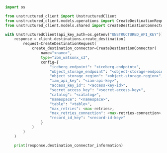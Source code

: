 ```python Python SDK
import os

from unstructured_client import UnstructuredClient
from unstructured_client.models.operations import CreateDestinationRequest
from unstructured_client.models.shared import CreateDestinationConnector

with UnstructuredClient(api_key_auth=os.getenv("UNSTRUCTURED_API_KEY")) as client:
    response = client.destinations.create_destination(
        request=CreateDestinationRequest(
            create_destination_connector=CreateDestinationConnector(
                name="<name>",
                type="ibm_watsonx_s3",
                config={
                    "iceberg_endpoint": "<iceberg-endpoint>",
                    "object_storage_endpoint": "<object-storage-endpoint>",
                    "object_storage_region": "<object-storage-region>",
                    "iam_api_key": "<iam-api-key>",
                    "access_key_id": "<access-key-id>",
                    "secret_access_key": "<secret-access-key>",
                    "catalog": "<catalog>",
                    "namespace": "<namespace>",
                    "table": "<table>",
                    "max_retries": <max-retries>,
                    "max_retries_connection": <max-retries-connection>,
                    "record_id_key": "<record-id-key>"
                }
            )
        )
    )

    print(response.destination_connector_information)
```